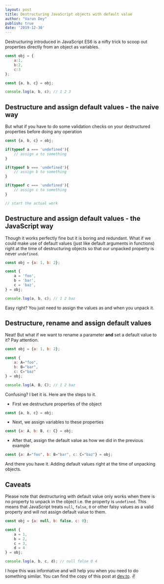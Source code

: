 ```yaml
---
layout: post
title: Destructuring JavaScript objects with default value
author: "Varun Dey"
publish: true
date: '2019-12-30'
---
```

Destructuring introduced in JavaScript ES6 is a nifty trick to scoop out properties directly from an object as variables.
```js
const obj = {
    a:1,
    b:2,
    c:3
};

const {a, b, c} = obj;

console.log(a, b, c); // 1 2 3
```

## Destructure and assign default values - the naive way
But what if you have to do some validation checks on your destructured properties before doing any operation
```javascript
const {a, b, c} = obj;

if(typeof a === 'undefined'){
    // assign a to something
}

if(typeof b === 'undefined'){
    // assign b to something
}

if(typeof c === 'undefined'){
    // assign c to something
}

// start the actual work
```

## Destructure and assign default values - the JavaScript way
Though it works perfectly fine but it is boring and redundant. What if we could make use of default values (just like default arguments in functions) right at the time of destructuring objects so that our unpacked property is never `undefined`.
```javascript
const obj = {a: 1, b: 2};

const {
    a = 'foo',
    b = 'bar',
    c = 'baz',
} = obj;

console.log(a, b, c); // 1 2 baz
```
Easy right? You just need to assign the values as and when you unpack it.

## Destructure, rename and assign default values
Neat! But what if we want to rename a parameter **and** set a default value to it? Pay attention.
```javascript
const obj = {a: 1, b: 2};

const {
    a: A="foo",
    b: B="bar",
    c: C="baz"
} = obj;

console.log(A, B, C); // 1 2 baz
```
Confusing? I bet it is. Here are the steps to it.

- First we destructure properties of the object
```javascript
const {a, b, c} = obj;
```
- Next, we assign variables to these properties
```js
const {a: A, b: B, c: C} = obj;
```
- After that, assign the default value as how we did in the previous example
```js
const {a: A="foo", b: B="bar", c: C="baz"} = obj;
```
And there you have it. Adding default values right at the time of unpacking objects.

## Caveats
Please note that destructuring with default value only works when there is no property to unpack in the object i.e. the property is `undefined`. This means that JavaScript treats `null`, `false`, `0` or other falsy values as a valid property and will not assign default value to them.
```js
const obj = {a: null, b: false, c: 0};

const {
    a = 1,
    b = 2,
    c = 3,
    d = 4
} = obj;

console.log(a, b, c, d); // null false 0 4
```

I hope this was informative and will help you when you need to do something similar. You can find the copy of this post at [dev.to](https://dev.to/varundey/destructuring-javascript-objects-with-default-value-2765). ✌️
